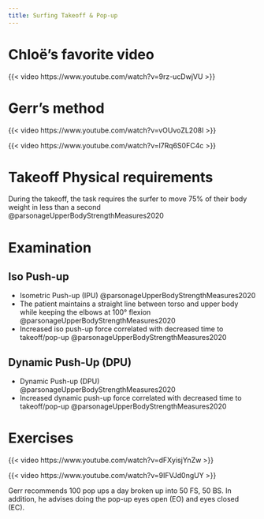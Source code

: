 ```yaml
---
title: Surfing Takeoff & Pop-up
---
```


# Chloë's favorite video

{{< video https://www.youtube.com/watch?v=9rz-ucDwjVU >}}

# Gerr's method

{{< video https://www.youtube.com/watch?v=vOUvoZL208I >}}

{{< video https://www.youtube.com/watch?v=l7Rq6S0FC4c >}}

# Takeoff Physical requirements

During the takeoff, the task requires the surfer to move 75% of their body weight in less than a second @parsonageUpperBodyStrengthMeasures2020 

# Examination

## Iso Push-up

- Isometric Push-up (IPU) @parsonageUpperBodyStrengthMeasures2020
- The patient maintains a straight line between torso and upper body while keeping the elbows at 100&deg; flexion @parsonageUpperBodyStrengthMeasures2020 
- Increased iso push-up force correlated with decreased time to takeoff/pop-up @parsonageUpperBodyStrengthMeasures2020

## Dynamic Push-Up (DPU)

- Dynamic Push-up (DPU) @parsonageUpperBodyStrengthMeasures2020
- Increased dynamic push-up force correlated with decreased time to takeoff/pop-up @parsonageUpperBodyStrengthMeasures2020

# Exercises

{{< video https://www.youtube.com/watch?v=dFXyisjYnZw >}}

{{< video https://www.youtube.com/watch?v=9IFVJd0ngUY >}}

Gerr recommends 100 pop ups a day broken up into 50 FS, 50 BS.
In addition, he advises doing the pop-up eyes open (EO) and eyes closed (EC).
